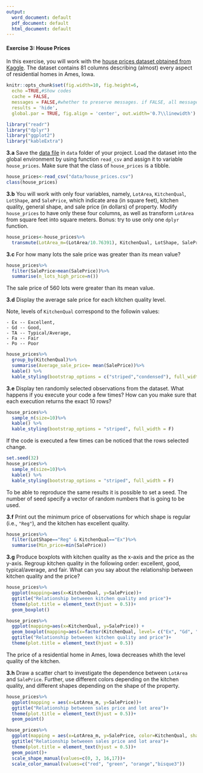 ```yaml
---
output:
  word_document: default
  pdf_document: default
  html_document: default
---
```

#### Exercise 3: House Prices

In this exercise, you will work with the [house prices dataset obtained from Kaggle](https://www.kaggle.com/c/house-prices-advanced-regression-techniques/data).
The dataset contains 81 columns describing (almost) every aspect of residential homes in Ames, Iowa.

```r
knitr::opts_chunk$set(fig.width=10, fig.height=6,
  echo =TRUE,#Show codes
  cache = FALSE,
  messages = FALSE,#whether to preserve messages. if FALSE, all messages will be printed in the console instead of the output document. For example error and descriptions
  results = 'hide',
  global.par = TRUE, fig.align = 'center', out.width='0.7\\linewidth') #Wide of plot and center
```


```r
library("readr")
library("dplyr")
library("ggplot2")
library("kableExtra")
```


__3.a__ Save the [data file](https://raw.githubusercontent.com/tvatter/dsfba_2019/homework/data/house_prices.csv) in `data` folder of your project. Load the dataset into the global environment by using function `read_csv` and assign it to variable `house_prices`. Make sure that the class of `house_prices` is a tibble.

```r
house_prices<-read_csv("data/house_prices.csv")
class(house_prices)
```

__3.b__ You will work with only four variables, namely, `LotArea`, `KitchenQual`, `LotShape`, and `SalePrice`, which indicate area (in square feet), kitchen quality, general shape, and sale price (in dollars) of property. 
Modify `house_prices` to have only these four columns, as well as transform `LotArea` from square feet into square meters. Bonus: try to use only one `dplyr` function.

```r
house_prices<-house_prices%>%
  transmute(LotArea_m=(LotArea/10.76391), KitchenQual, LotShape, SalePrice)
```

__3.c__ For how many lots the sale price was greater than its mean value?

```r
house_prices%>%
  filter(SalePrice>mean(SalePrice))%>%
  summarise(n_lots_high_price=n())
```
The sale price of 560 lots were greater than its mean value.

__3.d__ Display the average sale price for each kitchen quality level.

  Note, levels of `KitchenQual` correspond to the followin values:

    - Ex -- Excellent,
    - Gd -- Good,
    - TA -- Typical/Average,
    - Fa -- Fair
    - Po -- Poor

```r
house_prices%>%
  group_by(KitchenQual)%>%
  summarise(Average_sale_price= mean(SalePrice))%>%
  kable() %>%
  kable_styling(bootstrap_options = c("striped","condensed"), full_width = F)
```

__3.e__ Display ten randomly selected observations from the dataset. What happens if you execute your code a few times? How can you make sure that each execution returns the exact 10 rows?

```r
house_prices%>%
  sample_n(size=10)%>%
  kable() %>%
  kable_styling(bootstrap_options = "striped", full_width = F)
```
If the code is executed a few times can be noticed that the rows selected change.

```r
set.seed(32)
house_prices%>%
  sample_n(size=10)%>%
  kable() %>%
  kable_styling(bootstrap_options = "striped", full_width = F)
```
To be able to reproduce the same results it is possible to set a seed. The number of seed specify a vector of random numbers that is going to be used. 

__3.f__ Print out the minimum price of observations for which shape is regular (i.e., `"Reg"`), and the kitchen has excellent quality.

```r
house_prices%>%
  filter(LotShape=="Reg" & KitchenQual=="Ex")%>%
  summarise(Min_price=min(SalePrice))
```

__3.g__ Produce boxplots with kitchen quality as the x-axis and the price as the y-axis. Regroup kitchen quality in the following order: excellent, good, typical/average, and fair. What can you say about the relationship between kitchen quality and the price?

```r
house_prices%>%
  ggplot(mapping=aes(x=KitchenQual, y=SalePrice))+
  ggtitle("Relationship betweeen kitchen quality and price")+
  theme(plot.title = element_text(hjust = 0.5))+
  geom_boxplot()
```
```r
house_prices%>%
  ggplot(mapping=aes(x=KitchenQual, y=SalePrice)) +
  geom_boxplot(mapping=aes(x=factor(KitchenQual, level= c("Ex", "Gd", "TA", "Fa"))))+
  ggtitle("Relationship betweeen kitchen quality and price")+
  theme(plot.title = element_text(hjust = 0.5))
```
The price of a residential home in Ames, Iowa decreases whith the level quality of the kitchen.

__3.h__ Draw a scatter chart to investigate the dependence between `LotArea` and `SalePrice`. Further, use different colors depending on the kitchen quality, and different shapes depending on the shape of the property. 

```r
house_prices%>%
  ggplot(mapping = aes(x=LotArea_m, y=SalePrice))+
  ggtitle("Relationship betweeen sales price and lot area")+
  theme(plot.title = element_text(hjust = 0.5))+
  geom_point()
```
```r
house_prices%>%
  ggplot(mapping = aes(x=LotArea_m, y=SalePrice, color=KitchenQual, shape=LotShape))+
  ggtitle("Relationship betweeen sales price and lot area")+
  theme(plot.title = element_text(hjust = 0.5))+
  geom_point()+
  scale_shape_manual(values=c(0, 3, 16,17))+
  scale_color_manual(values=c("red", "green", "orange","bisque3"))
```

